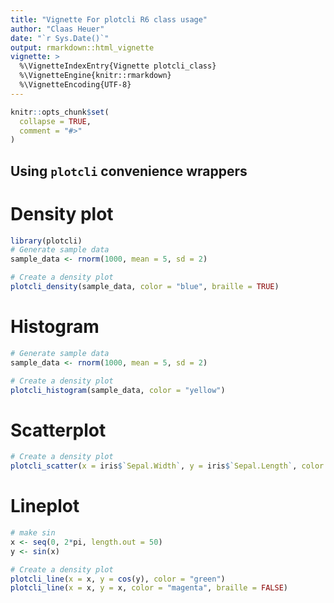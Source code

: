 ```yaml
---
title: "Vignette For plotcli R6 class usage"
author: "Claas Heuer"
date: "`r Sys.Date()`"
output: rmarkdown::html_vignette
vignette: >
  %\VignetteIndexEntry{Vignette plotcli_class}
  %\VignetteEngine{knitr::rmarkdown}
  %\VignetteEncoding{UTF-8}
---
```

  
```r
knitr::opts_chunk$set(
  collapse = TRUE,
  comment = "#>"
)
```

## Using `plotcli` convenience wrappers

# Density plot

```r
library(plotcli)
# Generate sample data
sample_data <- rnorm(1000, mean = 5, sd = 2)

# Create a density plot
plotcli_density(sample_data, color = "blue", braille = TRUE)
``` 

# Histogram

```r
# Generate sample data
sample_data <- rnorm(1000, mean = 5, sd = 2)

# Create a density plot
plotcli_histogram(sample_data, color = "yellow")
``` 

# Scatterplot

```r
# Create a density plot
plotcli_scatter(x = iris$`Sepal.Width`, y = iris$`Sepal.Length`, color = "magenta", braille = FALSE)
``` 

# Lineplot

```r

# make sin 
x <- seq(0, 2*pi, length.out = 50)
y <- sin(x)

# Create a density plot
plotcli_line(x = x, y = cos(y), color = "green")
plotcli_line(x = x, y = x, color = "magenta", braille = FALSE)
``` 


